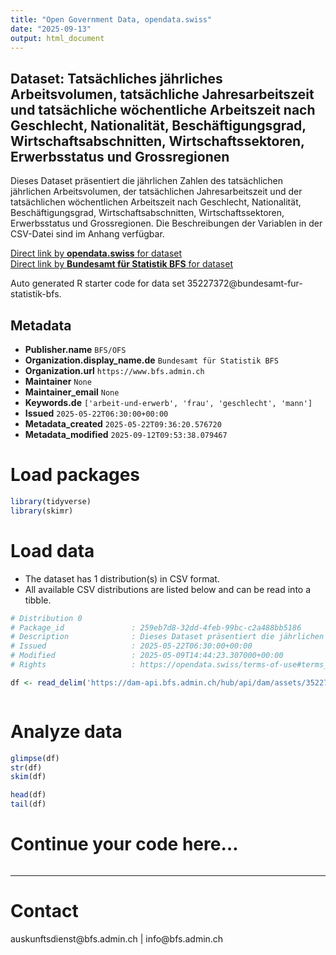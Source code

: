 ```yaml
---
title: "Open Government Data, opendata.swiss"
date: "2025-09-13"
output: html_document
---
```


## Dataset: Tatsächliches jährliches Arbeitsvolumen, tatsächliche Jahresarbeitszeit und tatsächliche wöchentliche Arbeitszeit nach Geschlecht, Nationalität, Beschäftigungsgrad, Wirtschaftsabschnitten, Wirtschaftssektoren, Erwerbsstatus und Grossregionen

Dieses Dataset präsentiert die jährlichen Zahlen des tatsächlichen jährlichen Arbeitsvolumen, der tatsächlichen Jahresarbeitszeit und der tatsächlichen wöchentlichen Arbeitszeit nach Geschlecht, Nationalität, Beschäftigungsgrad, Wirtschaftsabschnitten, Wirtschaftssektoren, Erwerbsstatus und Grossregionen. Die Beschreibungen der Variablen in der CSV-Datei sind im Anhang verfügbar.

[Direct link by **opendata.swiss** for dataset](https://opendata.swiss/de/dataset/tatsachliches-jahrliches-arbeitsvolumen-tatsachliche-jahresarbeitszeit-und-tatsachliche-wochent1)<br>
[Direct link by **Bundesamt für Statistik BFS** for dataset](https://www.bfs.admin.ch/asset/de/ts-x-03.02.03.01.02.01)

Auto generated R starter code for data set 35227372@bundesamt-fur-statistik-bfs.

## Metadata

- **Publisher.name** `BFS/OFS`
- **Organization.display_name.de** `Bundesamt für Statistik BFS`
- **Organization.url** `https://www.bfs.admin.ch`
- **Maintainer** `None`
- **Maintainer_email** `None`
- **Keywords.de** `['arbeit-und-erwerb', 'frau', 'geschlecht', 'mann']`
- **Issued** `2025-05-22T06:30:00+00:00`
- **Metadata_created** `2025-05-22T09:36:20.576720`
- **Metadata_modified** `2025-09-12T09:53:38.079467`


# Load packages

```r

library(tidyverse)
library(skimr)

```

# Load data

-   The dataset has 1 distribution(s) in CSV format.
-   All available CSV distributions are listed below and can be read into a tibble.

```r

# Distribution 0
# Package_id               : 259eb7d8-32dd-4feb-99bc-c2a488bb5186
# Description              : Dieses Dataset präsentiert die jährlichen Zahlen des tatsächlichen jährlichen Arbeitsvolumen, der tatsächlichen Jahresarbeitszeit und der tatsächlichen wöchentlichen Arbeitszeit nach Geschlecht, Nationalität, Beschäftigungsgrad, Wirtschaftsabschnitten, Wirtschaftssektoren, Erwerbsstatus und Grossregionen. Die Beschreibungen der Variablen in der CSV-Datei sind im Anhang verfügbar.
# Issued                   : 2025-05-22T06:30:00+00:00
# Modified                 : 2025-05-09T14:44:23.307000+00:00
# Rights                   : https://opendata.swiss/terms-of-use#terms_by_ask

df <- read_delim('https://dam-api.bfs.admin.ch/hub/api/dam/assets/35227378/master')



```

# Analyze data

```r

glimpse(df)
str(df)
skim(df)

head(df)
tail(df)

```

# Continue your code here...

```r

```

------------------------------------------------------------------------

# Contact

auskunftsdienst@bfs.admin.ch | info@bfs.admin.ch
